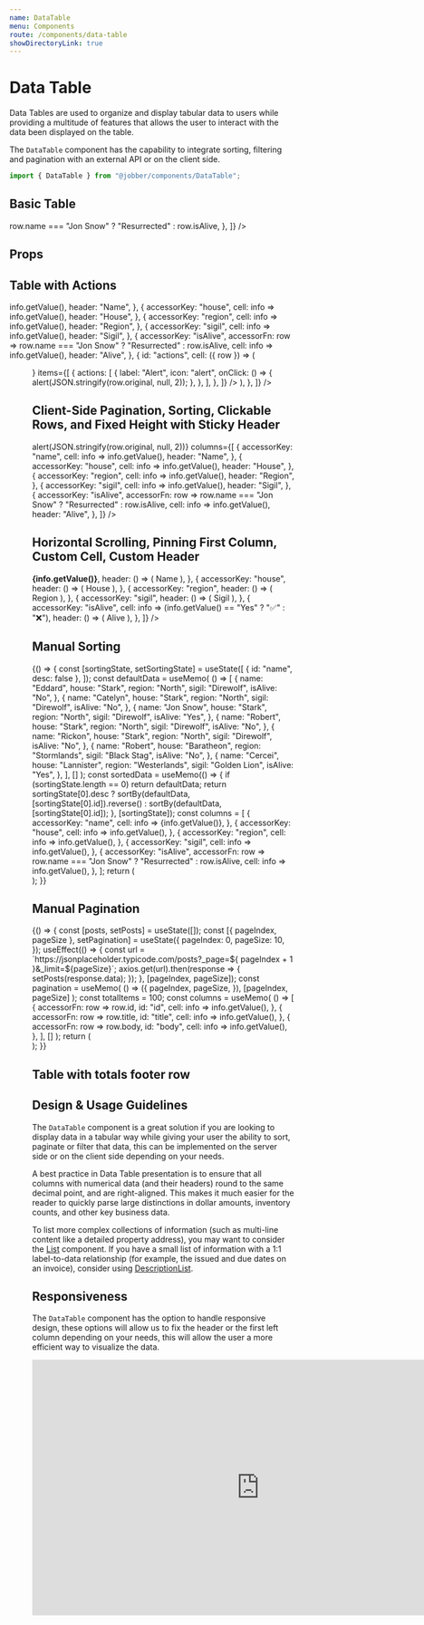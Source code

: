 ```yaml
---
name: DataTable
menu: Components
route: /components/data-table
showDirectoryLink: true
---
```



# Data Table

<ComponentStatus stage="pre" responsive="no" accessible="yes" />

Data Tables are used to organize and display tabular data to users while
providing a multitude of features that allows the user to interact with the data
been displayed on the table.

The `DataTable` component has the capability to integrate sorting, filtering and
pagination with an external API or on the client side.

```ts
import { DataTable } from "@jobber/components/DataTable";
```

## Basic Table

<Playground>
  <DataTable
    data={[
      {
        name: "Jon Snow",
        house: "Stark",
        region: "North",
        sigil: "Direwolf",
        isAlive: "Yes",
      },
      {
        name: "Robert",
        house: "Stark",
        region: "North",
        sigil: "Direwolf",
        isAlive: "No",
      },
      {
        name: "Rickon",
        house: "Stark",
        region: "North",
        sigil: "Direwolf",
        isAlive: "No",
      },
      {
        name: "Robert",
        house: "Baratheon",
        region: "Stormlands",
        sigil: "Black Stag",
        isAlive: "No",
      },
      {
        name: "Cercei",
        house: "Lannister",
        region: "Westerlands",
        sigil: "Golden Lion",
        isAlive: "Yes",
      },
    ]}
    columns={[
      {
        accessorKey: "name",
      },
      {
        accessorKey: "house",
      },
      {
        accessorKey: "region",
      },
      {
        accessorKey: "sigil",
      },
      {
        accessorKey: "isAlive",
        accessorFn: row =>
          row.name === "Jon Snow" ? "Resurrected" : row.isAlive,
      },
    ]}
  />
</Playground>

## Props

<Props of={DataTable} />

## Table with Actions

<Playground>
  <DataTable
    data={[
      {
        name: "Jon Snow",
        house: "Stark",
        region: "North",
        sigil: "Direwolf",
        isAlive: "Yes",
      },
      {
        name: "Robert",
        house: "Stark",
        region: "North",
        sigil: "Direwolf",
        isAlive: "No",
      },
      {
        name: "Rickon",
        house: "Stark",
        region: "North",
        sigil: "Direwolf",
        isAlive: "No",
      },
      {
        name: "Robert",
        house: "Baratheon",
        region: "Stormlands",
        sigil: "Black Stag",
        isAlive: "No",
      },
      {
        name: "Cercei",
        house: "Lannister",
        region: "Westerlands",
        sigil: "Golden Lion",
        isAlive: "Yes",
      },
    ]}
    columns={[
      {
        accessorKey: "name",
        cell: info => info.getValue(),
        header: "Name",
      },
      {
        accessorKey: "house",
        cell: info => info.getValue(),
        header: "House",
      },
      {
        accessorKey: "region",
        cell: info => info.getValue(),
        header: "Region",
      },
      {
        accessorKey: "sigil",
        cell: info => info.getValue(),
        header: "Sigil",
      },
      {
        accessorKey: "isAlive",
        accessorFn: row =>
          row.name === "Jon Snow" ? "Resurrected" : row.isAlive,
        cell: info => info.getValue(),
        header: "Alive",
      },
      {
        id: "actions",
        cell: ({ row }) => (
          <Menu
            activator={
              <Button
                variation="subtle"
                type="tertiary"
                icon="more"
                aria-label="more"
              />
            }
            items={[
              {
                actions: [
                  {
                    label: "Alert",
                    icon: "alert",
                    onClick: () => {
                      alert(JSON.stringify(row.original, null, 2));
                    },
                  },
                ],
              },
            ]}
          />
        ),
      },
    ]}
  />
</Playground>

## Client-Side Pagination, Sorting, Clickable Rows, and Fixed Height with Sticky Header

<Playground>
  <DataTable
    height={400}
    stickyHeader
    data={[
      {
        name: "Eddard",
        house: "Stark",
        region: "North",
        sigil: "Direwolf",
        isAlive: "No",
      },
      {
        name: "Catelyn",
        house: "Stark",
        region: "North",
        sigil: "Direwolf",
        isAlive: "No",
      },
      {
        name: "Jon Snow",
        house: "Stark",
        region: "North",
        sigil: "Direwolf",
        isAlive: "Yes",
      },
      {
        name: "Robert",
        house: "Stark",
        region: "North",
        sigil: "Direwolf",
        isAlive: "No",
      },
      {
        name: "Rickon",
        house: "Stark",
        region: "North",
        sigil: "Direwolf",
        isAlive: "No",
      },
      {
        name: "Robert",
        house: "Baratheon",
        region: "Stormlands",
        sigil: "Black Stag",
        isAlive: "No",
      },
      {
        name: "Cercei",
        house: "Lannister",
        region: "Westerlands",
        sigil: "Golden Lion",
        isAlive: "Yes",
      },
      {
        name: "Sansa",
        house: "Stark",
        region: "North",
        sigil: "Direwolf",
        isAlive: "Yes",
      },
      {
        name: "Arya",
        house: "Stark",
        region: "North",
        sigil: "Direwolf",
        isAlive: "Yes",
      },
      {
        name: "Bran",
        house: "Stark",
        region: "North",
        sigil: "Direwolf",
        isAlive: "Yes",
      },
      {
        name: "Joffrey",
        house: "Baratheon",
        region: "Stormlands",
        sigil: "Black Stag",
        isAlive: "No",
      },
      {
        name: "Myrcella",
        house: "Baratheon",
        region: "Stormlands",
        sigil: "Black Stag",
        isAlive: "Yes",
      },
      {
        name: "Tommen",
        house: "Baratheon",
        region: "Stormlands",
        sigil: "Black Stag",
        isAlive: "Yes",
      },
    ]}
    pagination={{ manualPagination: false, itemsPerPage: [10, 20, 30] }}
    sorting={{ manualSorting: false }}
    onRowClick={row => alert(JSON.stringify(row.original, null, 2))}
    columns={[
      {
        accessorKey: "name",
        cell: info => info.getValue(),
        header: "Name",
      },
      {
        accessorKey: "house",
        cell: info => info.getValue(),
        header: "House",
      },
      {
        accessorKey: "region",
        cell: info => info.getValue(),
        header: "Region",
      },
      {
        accessorKey: "sigil",
        cell: info => info.getValue(),
        header: "Sigil",
      },
      {
        accessorKey: "isAlive",
        accessorFn: row =>
          row.name === "Jon Snow" ? "Resurrected" : row.isAlive,
        cell: info => info.getValue(),
        header: "Alive",
      },
    ]}
  />
</Playground>

## Horizontal Scrolling, Pinning First Column, Custom Cell, Custom Header

<Playground>
  <div style={{ maxWidth: 390 }}>
    <DataTable
      data={[
        {
          name: "Jon Snow",
          house: "Stark",
          region: "North",
          sigil: "Direwolf",
          isAlive: "Yes",
        },
        {
          name: "Robert",
          house: "Stark",
          region: "North",
          sigil: "Direwolf",
          isAlive: "No",
        },
        {
          name: "Rickon",
          house: "Stark",
          region: "North",
          sigil: "Direwolf",
          isAlive: "No",
        },
        {
          name: "Robert",
          house: "Baratheon",
          region: "Stormlands",
          sigil: "Black Stag",
          isAlive: "No",
        },
        {
          name: "Cercei",
          house: "Lannister",
          region: "Westerlands",
          sigil: "Golden Lion",
          isAlive: "Yes",
        },
      ]}
      pinFirstColumn
      columns={[
        {
          accessorKey: "name",
          cell: info => <strong>{info.getValue()}</strong>,
          header: () => (
            <span style={{ color: "var(--color-green)" }}>Name</span>
          ),
        },
        {
          accessorKey: "house",
          header: () => (
            <span style={{ color: "var(--color-green)" }}>House</span>
          ),
        },
        {
          accessorKey: "region",
          header: () => (
            <span style={{ color: "var(--color-green)" }}>Region</span>
          ),
        },
        {
          accessorKey: "sigil",
          header: () => (
            <span style={{ color: "var(--color-green)" }}>Sigil</span>
          ),
        },
        {
          accessorKey: "isAlive",
          cell: info => (info.getValue() == "Yes" ? "✅" : "❌"),
          header: () => (
            <span style={{ color: "var(--color-green)" }}>Alive</span>
          ),
        },
      ]}
    />
  </div>
</Playground>

## Manual Sorting

<Playground>
  {() => {
    const [sortingState, setSortingState] = useState([
      { id: "name", desc: false },
    ]);
    const defaultData = useMemo(
      () => [
        {
          name: "Eddard",
          house: "Stark",
          region: "North",
          sigil: "Direwolf",
          isAlive: "No",
        },
        {
          name: "Catelyn",
          house: "Stark",
          region: "North",
          sigil: "Direwolf",
          isAlive: "No",
        },
        {
          name: "Jon Snow",
          house: "Stark",
          region: "North",
          sigil: "Direwolf",
          isAlive: "Yes",
        },
        {
          name: "Robert",
          house: "Stark",
          region: "North",
          sigil: "Direwolf",
          isAlive: "No",
        },
        {
          name: "Rickon",
          house: "Stark",
          region: "North",
          sigil: "Direwolf",
          isAlive: "No",
        },
        {
          name: "Robert",
          house: "Baratheon",
          region: "Stormlands",
          sigil: "Black Stag",
          isAlive: "No",
        },
        {
          name: "Cercei",
          house: "Lannister",
          region: "Westerlands",
          sigil: "Golden Lion",
          isAlive: "Yes",
        },
      ],
      []
    );
    const sortedData = useMemo(() => {
      if (sortingState.length == 0) return defaultData;
      return sortingState[0].desc
        ? sortBy(defaultData, [sortingState[0].id]).reverse()
        : sortBy(defaultData, [sortingState[0].id]);
    }, [sortingState]);
    const columns = [
      {
        accessorKey: "name",
        cell: info => <span>{info.getValue()}</span>,
      },
      {
        accessorKey: "house",
        cell: info => info.getValue(),
      },
      {
        accessorKey: "region",
        cell: info => info.getValue(),
      },
      {
        accessorKey: "sigil",
        cell: info => info.getValue(),
      },
      {
        accessorKey: "isAlive",
        accessorFn: row =>
          row.name === "Jon Snow" ? "Resurrected" : row.isAlive,
        cell: info => info.getValue(),
      },
    ];
    return (
      <div>
        <DataDump label="Sorting State" data={sortingState} defaultOpen />
        <DataTable
          data={sortedData}
          columns={columns}
          sorting={{
            manualSorting: true,
            state: sortingState,
            onSortingChange: setSortingState,
            enableSortingRemoval: true,
          }}
        />
      </div>
    );
  }}
</Playground>

## Manual Pagination

<Playground>
  {() => {
    const [posts, setPosts] = useState([]);
    const [{ pageIndex, pageSize }, setPagination] = useState({
      pageIndex: 0,
      pageSize: 10,
    });
    useEffect(() => {
      const url = `https://jsonplaceholder.typicode.com/posts?_page=${
        pageIndex + 1
      }&_limit=${pageSize}`;
      axios.get(url).then(response => {
        setPosts(response.data);
      });
    }, [pageIndex, pageSize]);
    const pagination = useMemo(
      () => ({
        pageIndex,
        pageSize,
      }),
      [pageIndex, pageSize]
    );
    const totalItems = 100;
    const columns = useMemo(
      () => [
        {
          accessorFn: row => row.id,
          id: "id",
          cell: info => info.getValue(),
        },
        {
          accessorFn: row => row.title,
          id: "title",
          cell: info => info.getValue(),
        },
        {
          accessorFn: row => row.body,
          id: "body",
          cell: info => info.getValue(),
        },
      ],
      []
    );
    return (
      <div>
        <DataTable
          data={posts}
          columns={columns}
          pagination={{
            manualPagination: true,
            onPaginationChange: setPagination,
            pageCount: Math.ceil(totalItems / pageSize),
            totalItems,
            state: pagination,
          }}
          height={400}
          stickyHeader
        />
      </div>
    );
  }}
</Playground>

## Table with totals footer row

<Playground>
  <DataTable
    height={400}
    pagination={{ manualPagination: false, itemsPerPage: [10, 20, 30] }}
    data={[
      {
        franchiseName: "The Patch Boys of Macon and Warner Robins",
        payment: "1,000,000",
        royaltyRate: 5,
        royaltyAmount: "50,000",
      },
      {
        franchiseName: "The Patch Boys of San Antonio",
        payment: "2,000,000",
        royaltyRate: 5,
        royaltyAmount: "40,000",
      },
      {
        franchiseName: "The Patch Boys of Phoenix",
        payment: "1,250,000",
        royaltyRate: 8,
        royaltyAmount: "20,000",
      },
      {
        franchiseName: "The Patch Boys of Macon and Warner Robins",
        payment: "1,000,000",
        royaltyRate: 5,
        royaltyAmount: "50,000",
      },
      {
        franchiseName: "The Patch Boys of San Antonio",
        payment: "2,000,000",
        royaltyRate: 5,
        royaltyAmount: "40,000",
      },
      {
        franchiseName: "The Patch Boys of Phoenix",
        payment: "1,250,000",
        royaltyRate: 8,
        royaltyAmount: "20,000",
      },
      {
        franchiseName: "The Patch Boys of Macon and Warner Robins",
        payment: "1,000,000",
        royaltyRate: 5,
        royaltyAmount: "50,000",
      },
      {
        franchiseName: "The Patch Boys of San Antonio",
        payment: "2,000,000",
        royaltyRate: 5,
        royaltyAmount: "40,000",
      },
      {
        franchiseName: "The Patch Boys of Phoenix",
        payment: "1,250,000",
        royaltyRate: 8,
        royaltyAmount: "20,000",
      },
      {
        franchiseName: "The Patch Boys of Macon and Warner Robins",
        payment: "1,000,000",
        royaltyRate: 5,
        royaltyAmount: "50,000",
      },
      {
        franchiseName: "The Patch Boys of San Antonio",
        payment: "2,000,000",
        royaltyRate: 5,
        royaltyAmount: "40,000",
      },
      {
        franchiseName: "The Patch Boys of Phoenix",
        payment: "1,250,000",
        royaltyRate: 8,
        royaltyAmount: "20,000",
      },
    ]}
    columns={[
      {
        id: "franchiseName",
        accessorKey: "franchiseName",
        header: "Franchise Name",
        footer: "Report Totals ($)",
      },
      {
        id: "payment",
        accessorKey: "payment",
        header: "Payment ($)",
        footer: "10,050,400",
      },
      {
        id: "royaltyRate",
        accessorKey: "royaltyRate",
        header: "Royalty Rate (%)",
      },
      {
        id: "royaltyAmount",
        accessorKey: "royaltyAmount",
        header: "Royalty Amount ($)",
        footer: "300,000",
      },
    ]}
  />
</Playground>

## Design & Usage Guidelines

The `DataTable` component is a great solution if you are looking to display data
in a tabular way while giving your user the ability to sort, paginate or filter
that data, this can be implemented on the server side or on the client side
depending on your needs.

A best practice in Data Table presentation is to ensure that all columns with
numerical data (and their headers) round to the same decimal point, and are
right-aligned. This makes it much easier for the reader to quickly parse large
distinctions in dollar amounts, inventory counts, and other key business data.

To list more complex collections of information (such as multi-line content like
a detailed property address), you may want to consider the
[List](https://atlantis.getjobber.com/components/list) component. If you have a
small list of information with a 1:1 label-to-data relationship (for example,
the issued and due dates on an invoice), consider using
[DescriptionList](https://atlantis.getjobber.com/components/description-list).

## Responsiveness

The `DataTable` component has the option to handle responsive design, these
options will allow us to fix the header or the first left column depending on
your needs, this will allow the user a more efficient way to visualize the data.

<iframe
  style="border: 1px solid rgba(0, 0, 0, 0.1);"
  width="800"
  height="450"
  src="https://www.figma.com/embed?embed_host=share&url=https%3A%2F%2Fwww.figma.com%2Ffile%2F3BXCXXD9glMtj8RAHjXiQC%2FDesign-System-Contribution-TEMPLATE%3Fnode-id%3D332%253A5526"
  allowfullscreen
></iframe>

<!--
  Insert a Figma mockup from the [Design System Contribution template](https://www.figma.com/file/3BXCXXD9glMtj8RAHjXiQC/Design-System-Contribution-TEMPLATE?node-id=26%3A2)
  that conveys the visual design of the component, with variants and state accounted for.
  Consider progressive enhancement; might this rely on newer browser features that aren’t
  widely supported yet?
-->
